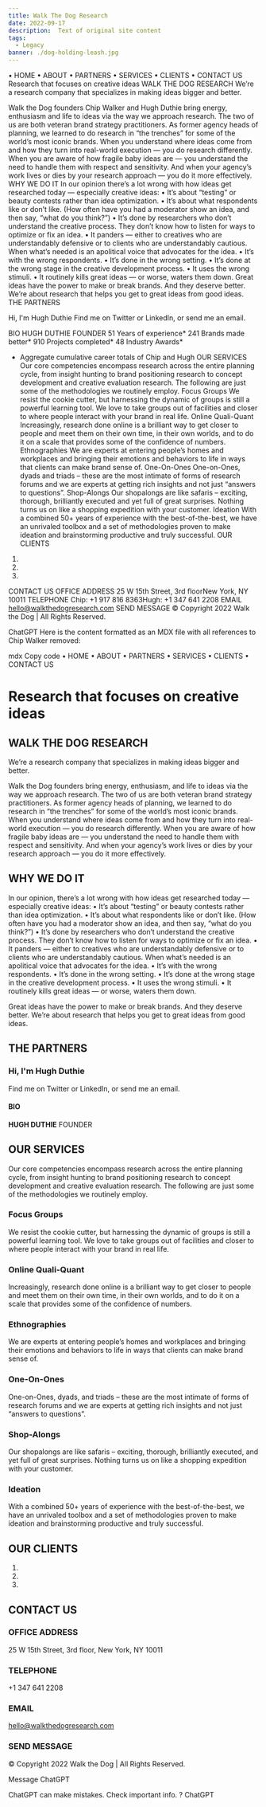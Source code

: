 ```yaml
---
title: Walk The Dog Research
date: 2022-09-17
description:  Text of original site content
tags:
  - Legacy
banner: ./dog-holding-leash.jpg
---
```

 
•	HOME
•	ABOUT
•	PARTNERS
•	SERVICES
•	CLIENTS
•	CONTACT US
Research that
focuses on creative ideas
WALK THE DOG RESEARCH
We’re a research company that specializes in making ideas bigger and better.
 
Walk the Dog founders Chip Walker and Hugh Duthie bring energy, enthusiasm and life to ideas via the way we approach research.
The two of us are both veteran brand strategy practitioners. As former agency heads of planning, we learned to do research in “the trenches” for some of the world’s most iconic brands.
When you understand where ideas come from and how they turn into real-world execution — you do research differently.
When you are aware of how fragile baby ideas are — you understand the need to handle them with respect and sensitivity.
And when your agency’s work lives or dies by your research approach — you do it more effectively.
WHY WE DO IT
In our opinion there’s a lot wrong with how ideas get researched today — especially creative ideas:
•	It’s about “testing” or beauty contests rather than idea optimization.
•	It’s about what respondents like or don’t like. (How often have you had a moderator show an idea, and then say, “what do you think?”)
•	It’s done by researchers who don’t understand the creative process. They don’t know how to listen for ways to optimize or fix an idea.
•	It panders — either to creatives who are understandably defensive or to clients who are understandably cautious. When what’s needed is an apolitical voice that advocates for the idea.
•	It’s with the wrong respondents.
•	It’s done in the wrong setting.
•	It’s done at the wrong stage in the creative development process.
•	It uses the wrong stimuli.
•	It routinely kills great ideas — or worse, waters them down.
Great ideas have the power to make or break brands. And they deserve better. We’re about research that helps you get to great ideas from good ideas.
THE PARTNERS
 
 
Hi, I'm Hugh Duthie
Find me on Twitter or LinkedIn, or send me an email.
  
BIO
HUGH DUTHIE
FOUNDER
51
Years of experience*
241
Brands made better*
910
Projects completed*
48
Industry Awards*
 
* Aggregate cumulative career totals of Chip and Hugh
OUR SERVICES
Our core competencies encompass research across the entire planning cycle, from insight hunting to brand positioning research to concept development and creative evaluation research. The following are just some of the methodologies we routinely employ.
Focus Groups
We resist the cookie cutter, but harnessing the dynamic of groups is still a powerful learning tool. We love to take groups out of facilities and closer to where people interact with your brand in real life.
Online Quali-Quant
Increasingly, research done online is a brilliant way to get closer to people and meet them on their own time, in their own worlds, and to do it on a scale that provides some of the confidence of numbers.
Ethnographies
We are experts at entering people’s homes and workplaces and bringing their emotions and behaviors to life in ways that clients can make brand sense of.
One-On-Ones
One-on-Ones, dyads and triads – these are the most intimate of forms of research forums and we are experts at getting rich insights and not just “answers to questions”.
Shop-Alongs
Our shopalongs are like safaris – exciting, thorough, brilliantly executed and yet full of great surprises. Nothing turns us on like a shopping expedition with your customer.
Ideation
With a combined 50+ years of experience with the best-of-the-best, we have an unrivaled toolbox and a set of methodologies proven to make ideation and brainstorming productive and truly successful.
OUR CLIENTS
1.	
 
2.	
 
3.	
 
 
 
 
CONTACT US
OFFICE ADDRESS
25 W 15th Street, 3rd floorNew York, NY 10011
TELEPHONE
Chip: +1 917 816 8363Hugh: +1 347 641 2208
EMAIL
hello@walkthedogresearch.com 
SEND MESSAGE
© Copyright 2022 Walk the Dog | All Rights Reserved.


ChatGPT
Here is the content formatted as an MDX file with all references to Chip Walker removed:

mdx
Copy code
• HOME
• ABOUT
• PARTNERS
• SERVICES
• CLIENTS
• CONTACT US

# Research that focuses on creative ideas
## WALK THE DOG RESEARCH
We’re a research company that specializes in making ideas bigger and better.

Walk the Dog founders bring energy, enthusiasm, and life to ideas via the way we approach research.
The two of us are both veteran brand strategy practitioners. As former agency heads of planning, we learned to do research in “the trenches” for some of the world’s most iconic brands.
When you understand where ideas come from and how they turn into real-world execution — you do research differently.
When you are aware of how fragile baby ideas are — you understand the need to handle them with respect and sensitivity.
And when your agency’s work lives or dies by your research approach — you do it more effectively.

## WHY WE DO IT
In our opinion, there’s a lot wrong with how ideas get researched today — especially creative ideas:
• It’s about “testing” or beauty contests rather than idea optimization.
• It’s about what respondents like or don’t like. (How often have you had a moderator show an idea, and then say, “what do you think?”)
• It’s done by researchers who don’t understand the creative process. They don’t know how to listen for ways to optimize or fix an idea.
• It panders — either to creatives who are understandably defensive or to clients who are understandably cautious. When what’s needed is an apolitical voice that advocates for the idea.
• It’s with the wrong respondents.
• It’s done in the wrong setting.
• It’s done at the wrong stage in the creative development process.
• It uses the wrong stimuli.
• It routinely kills great ideas — or worse, waters them down.

Great ideas have the power to make or break brands. And they deserve better. We’re about research that helps you get to great ideas from good ideas.

## THE PARTNERS

### Hi, I'm Hugh Duthie
Find me on Twitter or LinkedIn, or send me an email.

#### BIO
**HUGH DUTHIE**
FOUNDER

## OUR SERVICES
Our core competencies encompass research across the entire planning cycle, from insight hunting to brand positioning research to concept development and creative evaluation research. The following are just some of the methodologies we routinely employ.

### Focus Groups
We resist the cookie cutter, but harnessing the dynamic of groups is still a powerful learning tool. We love to take groups out of facilities and closer to where people interact with your brand in real life.

### Online Quali-Quant
Increasingly, research done online is a brilliant way to get closer to people and meet them on their own time, in their own worlds, and to do it on a scale that provides some of the confidence of numbers.

### Ethnographies
We are experts at entering people’s homes and workplaces and bringing their emotions and behaviors to life in ways that clients can make brand sense of.

### One-On-Ones
One-on-Ones, dyads, and triads – these are the most intimate of forms of research forums and we are experts at getting rich insights and not just “answers to questions”.

### Shop-Alongs
Our shopalongs are like safaris – exciting, thorough, brilliantly executed, and yet full of great surprises. Nothing turns us on like a shopping expedition with your customer.

### Ideation
With a combined 50+ years of experience with the best-of-the-best, we have an unrivaled toolbox and a set of methodologies proven to make ideation and brainstorming productive and truly successful.

## OUR CLIENTS

1. 
2. 
3. 

## CONTACT US
### OFFICE ADDRESS
25 W 15th Street, 3rd floor, New York, NY 10011

### TELEPHONE
+1 347 641 2208

### EMAIL
hello@walkthedogresearch.com

### SEND MESSAGE
© Copyright 2022 Walk the Dog | All Rights Reserved.







Message ChatGPT

ChatGPT can make mistakes. Check important info.
?
ChatGPT
